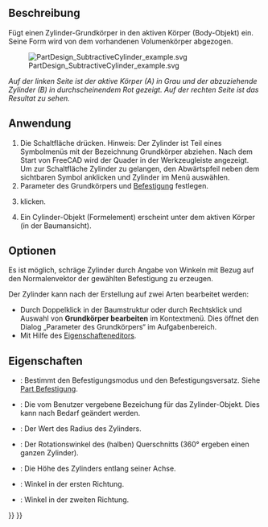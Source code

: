 <languages/>

{{Docnav/de
|[[PartDesign_SubtractiveBox/de|QuaderAbziehen]]
|[[PartDesign_SubtractiveSphere/de|KugelAbziehen]]
|[[PartDesign_Workbench/de|PartDesign]]
|IconL=PartDesign_SubtractiveBox.svg
|IconR=PartDesign_SubtractiveSphere.svg
|IconC=Workbench_PartDesign.svg
}}

{{GuiCommand/de
|Name=PartDesign SubtractiveCylinder
|Name/de=PartDesign ZylinderAbziehen
|MenuLocation=Part Design → Grundkörper abziehen → Zylinder
|Workbenches=[[PartDesign_Workbench/de|PartDesign]]
|Version=0.17
|SeeAlso=[[PartDesign_CompPrimitiveSubtractive/de|PartDesign AuswahlGrundkörperAbziehen]], [[PartDesign AdditiveCylinder/de|PartDesign ZylinderHinzufügen]]
}}

<span id="Description"></span>
==Beschreibung==

Fügt einen Zylinder-Grundkörper in den aktiven Körper (Body-Objekt) ein. Seine Form wird von dem vorhandenen Volumenkörper abgezogen. 

[[File:PartDesign_SubtractiveCylinder_example.svg|none]]

''Auf der linken Seite ist der aktive Körper (A) in Grau und der abzuziehende Zylinder (B) in durchscheinendem Rot gezeigt. Auf der rechten Seite ist das Resultat zu sehen.''

<span id="Usage"></span>
==Anwendung==

<div class="mw-translate-fuzzy">
# Die Schaltfläche {{Button|[[Image:PartDesign SubtractiveCylinder.svg|24px]] '''Zylinder'''}} drücken. Hinweis: Der Zylinder ist Teil eines Symbolmenüs mit der Bezeichnung Grundkörper abziehen. Nach dem Start von FreeCAD wird der Quader in der Werkzeugleiste angezeigt. Um zur Schaltfläche Zylinder zu gelangen, den Abwärtspfeil neben dem sichtbaren Symbol anklicken und Zylinder im Menü auswählen.
# Parameter des Grundkörpers und [[Part_EditAttachment/de|Befestigung]] festlegen.
# {{Button|OK}} klicken.
# Ein Cylinder-Objekt (Formelement) erscheint unter dem aktiven Körper (in der Baumansicht).
</div>

<span id="Options"></span>
==Optionen==

Es ist möglich, schräge Zylinder durch Angabe von Winkeln mit Bezug auf den Normalenvektor der gewählten Befestigung zu erzeugen. {{Version/de|0.20}}

Der Zylinder kann nach der Erstellung auf zwei Arten bearbeitet werden:
* Durch Doppelklick in der Baumstruktur oder durch Rechtsklick und Auswahl von '''Grundkörper bearbeiten''' im Kontextmenü. Dies öffnet den Dialog „Parameter des Grundkörpers“ im Aufgabenbereich.
* Mit Hilfe des [[Property_editor/de|Eigenschafteneditors]].

<span id="Properties"></span>
==Eigenschaften== 

* {{PropertyData/de|Attachment}}: Bestimmt den Befestigungsmodus und den Befestigungsversatz. Siehe [[Part_EditAttachment/de|Part Befestigung]].
* {{PropertyData/de|Label}}: Die vom Benutzer vergebene Bezeichung für das Zylinder-Objekt. Dies kann nach Bedarf geändert werden.
* {{PropertyData/de|Radius}}: Der Wert des Radius des Zylinders.
* {{PropertyData/de|Angle}}: Der Rotationswinkel des (halben) Querschnitts (360° ergeben einen ganzen Zylinder).
* {{PropertyData/de|Height}}: Die Höhe des Zylinders entlang seiner Achse.
* {{PropertyData/de|First Angle}}: Winkel in der ersten Richtung. {{Version/de|0.20}}
* {{PropertyData/de|Second Angle}}: Winkel in der zweiten Richtung. {{Version/de|0.20}}


{{Docnav/de
|[[PartDesign_SubtractiveBox/de|QuaderAbziehen]]
|[[PartDesign_SubtractiveSphere/de|KugelAbziehen]]
|[[PartDesign_Workbench/de|PartDesign]]
|IconL=PartDesign_SubtractiveBox.svg
|IconR=PartDesign_SubtractiveSphere.svg
|IconC=Workbench_PartDesign.svg
}}

{{PartDesign_Tools_navi{{#translation:}}}}
{{Userdocnavi{{#translation:}}}}